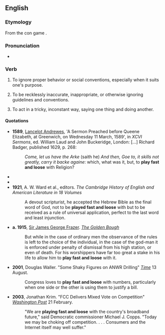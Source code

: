 ==English==

===Etymology===
From the con game {{m|en|fast and loose}}.

===Pronunciation===
* {{audio|en|En-au-play fast and loose.ogg|Audio (AU)}}

===Verb===
{{en-verb|*}}

# {{lb|en|idiomatic}} To ignore proper behavior or social conventions, especially when it suits one's purpose.
#: {{ux|en|I cannot say that there were any outright lies in the editorial, but it does '''play fast and loose''' with the truth.}}
# {{lb|en|idiomatic}} To be recklessly inaccurate, inappropriate, or otherwise ignoring guidelines and conventions.
# {{lb|en|idiomatic}} To act in a tricky, inconstant way, saying one thing and doing another.

====Quotations====
* '''1589''', [https://en.wikipedia.org/wiki/Lancelot%20Andrewes Lancelot Andrewes], 'A Sermon Preached before Queene Elizabeth, at Greenwich, on Wednesday 11 March, 1589', in ''XCVI Sermons'', ed. William Laud and John Buckeridge, London: [...] Richard Badger, published 1629, p. 268:
*:''Come, let us have the Arke'' (saith he) ''And then, Goe to, it skills not greatly, carry it backe againe'': which, what was it, but, to '''play fast and loose''' with Religion?
* {{RQ:Shakespeare King John|III|1|text=And shall these hands, so lately purg’d of blood, / So newly join’d in love, so strong in both, / Unyoke this seizure and this kind regreet? / '''Play fast and loose''' with faith?}}
* {{RQ:Thackeray Vanity Fair|text=“It’s a shame, by Heavens,” said George, working himself up into passion and enthusiasm as he proceeded, “to '''play at fast and loose''' with a young girl’s affections—and with such an angel as that—one so superior to the people amongst whom she lived, that she might have excited envy, only she was so good and gentle, that it’s wonder anybody dared to hate her.”}}
* '''1921''', A. W. Ward et al., editors. ''The Cambridge History of English and American Literature in 18 Volumes''
*: A devout scripturist, he accepted the Hebrew Bible as the final word of God, not to be '''played fast and loose''' with but to be received as a rule of universal application, perfect to the last word and least injunction.
* '''a. 1915''', [[w:Sir James George Frazer|Sir James George Frazer]]. ''[[w:The Golden Bough|The Golden Bough]]''
*: But while in the case of ordinary men the observance of the rules is left to the choice of the individual, in the case of the god-man it is enforced under penalty of dismissal from his high station, or even of death. For his worshippers have far too great a stake in his life to allow him to '''play fast and loose''' with it.

* '''2001''', Douglas Waller. "Some Shaky Figures on ANWR Drilling" ''[[w:Time (magazine)|Time]]'' 13 August.
*: Congress loves to '''play fast and loose''' with numbers, particularly when one side or the other is using them to justify a bill.

* '''2003''', Jonathan Krim. "FCC Delivers Mixed Vote on Competition" ''[[w:Washington Post|Washington Post]]'' 21 February.
*: "We are '''playing fast and loose''' with the country's broadband future," said Democratic commissioner Michael J. Copps. "Today we may be choking off competition. . . . Consumers and the Internet itself may well suffer."